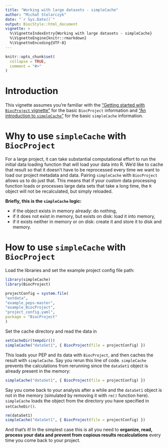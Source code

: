 ```yaml
---
title: "Working with large datasets - simpleCache"
author: "Michał Stolarczyk"
date: "`r Sys.Date()`"
output: BiocStyle::html_document
vignette: >
  %\VignetteIndexEntry{Working with large datasets - simpleCache}
  %\VignetteEngine{knitr::rmarkdown}
  %\VignetteEncoding{UTF-8}
---
```


```r
knitr::opts_chunk$set(
  collapse = TRUE,
  comment = "#>"
)
```

# Introduction

This vignette assumes you're familiar with the 
["Getting started with `BiocProject` vignette"](./vignette1getStarted.html) for 
the basic `BiocProject` information 
and ["An introduction to `simpleCache`"](http://code.databio.org/simpleCache/articles/simpleCacheIntroduction.html) for the basic `simpleCache` information.

# Why to use `simpleCache` with `BiocProject`

For a large project, it can take substantial computational effort to run the 
initial data loading function that will load your data into R. We'd like to 
cache that result so that it doesn't have to be reprocessed every time we want 
to load our project metadata and data. Pairing `simpleCache` with `BiocProject`
allows us to do just that. This means that if your custom data processing 
function loads or processes large data sets that take a long time, the `R` 
object will not be recalculated, but simply reloaded.

**Briefly, this is the `simpleCache` logic: **

* if the object exists in memory already: do nothing,
* if it does not exist in memory, but exists on disk: load it into memory,
* if it exists neither in memory or on disk: create it and store it
to disk and memory.

# How to use `simpleCache` with `BiocProject`

Load the libraries and set the example project config file path:
```r
library(simpleCache) 
library(BiocProject)

projectConfig = system.file(
"extdata",
"example_peps-master",
"example_BiocProject",
"project_config.yaml",
package = "BiocProject"
)
```

Set the cache directory and read the data in
```r
setCacheDir(tempdir())
simpleCache("dataSet1", { BiocProject(file = projectConfig) })
```

This loads your PEP and its data with `BiocProject`, and then caches the 
result with `simpleCache`. Say you rerun this line of code. `simpleCache` 
prevents the calculations from rerunning since the `dataSet1` object is 
already present in the memory:

```r
simpleCache("dataSet1", { BiocProject(file = projectConfig) })
```


Say you come back to your analysis after a while and the `dataSet1` object is 
not in the memory (simulated by removing it with `rm()` function here). 
`simpleCache` loads the object from the directory you have specified 
in `setCacheDir()`.
```r
rm(dataSet1)
simpleCache("dataSet1", { BiocProject(file = projectConfig) })
```
And that's it! In the simplest case this is all you need to **organize, 
read, process your data and prevent from copious results recalculations**
every time you come back to your project.